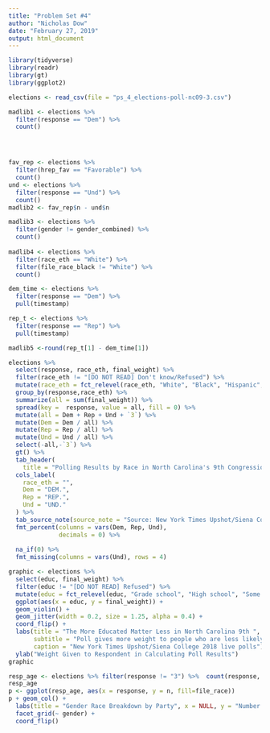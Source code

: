 ```yaml
---
title: "Problem Set #4"
author: "Nicholas Dow"
date: "February 27, 2019"
output: html_document
---
```


```r
library(tidyverse)
library(readr)
library(gt)
library(ggplot2)
```

```r
elections <- read_csv(file = "ps_4_elections-poll-nc09-3.csv")

madlib1 <- elections %>% 
  filter(response == "Dem") %>% 
  count()




fav_rep <- elections %>% 
  filter(hrep_fav == "Favorable") %>% 
  count()
und <- elections %>% 
  filter(response == "Und") %>% 
  count()
madlib2 <- fav_rep$n - und$n

madlib3 <- elections %>% 
  filter(gender != gender_combined) %>% 
  count()
  
madlib4 <- elections %>% 
  filter(race_eth == "White") %>% 
  filter(file_race_black != "White") %>% 
  count()

dem_time <- elections %>% 
  filter(response == "Dem") %>% 
  pull(timestamp)

rep_t <- elections %>% 
  filter(response == "Rep") %>% 
  pull(timestamp)

madlib5 <-round(rep_t[1] - dem_time[1])
```

```r

elections %>% 
  select(response, race_eth, final_weight) %>% 
  filter(race_eth != "[DO NOT READ] Don't know/Refused") %>%
  mutate(race_eth = fct_relevel(race_eth, "White", "Black", "Hispanic", "Asian", "Other")) %>%
  group_by(response,race_eth) %>% 
  summarize(all = sum(final_weight)) %>% 
  spread(key =  response, value = all, fill = 0) %>% 
  mutate(all = Dem + Rep + Und + `3`) %>% 
  mutate(Dem = Dem / all) %>% 
  mutate(Rep = Rep / all) %>% 
  mutate(Und = Und / all) %>% 
  select(-all,-`3`) %>% 
  gt() %>% 
  tab_header(
    title = "Polling Results by Race in North Carolina's 9th Congressional District") %>% 
  cols_label(
    race_eth = "",
    Dem = "DEM.",
    Rep = "REP.",
    Und = "UND."
  ) %>%
  tab_source_note(source_note = "Source: New York Times Upshot/Siena College 2018 live polls") %>% 
  fmt_percent(columns = vars(Dem, Rep, Und),
              decimals = 0) %>% 
  
  na_if(0) %>%
  fmt_missing(columns = vars(Und), rows = 4)
```
```r
graphic <- elections %>% 
  select(educ, final_weight) %>% 
  filter(educ != "[DO NOT READ] Refused") %>% 
  mutate(educ = fct_relevel(educ, "Grade school", "High school", "Some college or trade school", "Bachelors' degree", "Graduate or Professional Degree")) %>% 
  ggplot(aes(x = educ, y = final_weight)) +
  geom_violin() + 
  geom_jitter(width = 0.2, size = 1.25, alpha = 0.4) + 
  coord_flip() +
  labs(title = "The More Educated Matter Less in North Carolina 9th ",
       subtitle = "Poll gives more weight to people who are less likely to participate in polls",
       caption = "New York Times Upshot/Siena College 2018 live polls") +
  ylab("Weight Given to Respondent in Calculating Poll Results")
graphic
```

```r
resp_age <- elections %>% filter(response != "3") %>%  count(response, file_race, gender)
resp_age
p <- ggplot(resp_age, aes(x = response, y = n, fill=file_race))
p + geom_col() +
  labs(title = "Gender Race Breakdown by Party", x = NULL, y = "Number of responses", fill = "Race") +
  facet_grid(~ gender) +
  coord_flip()
```